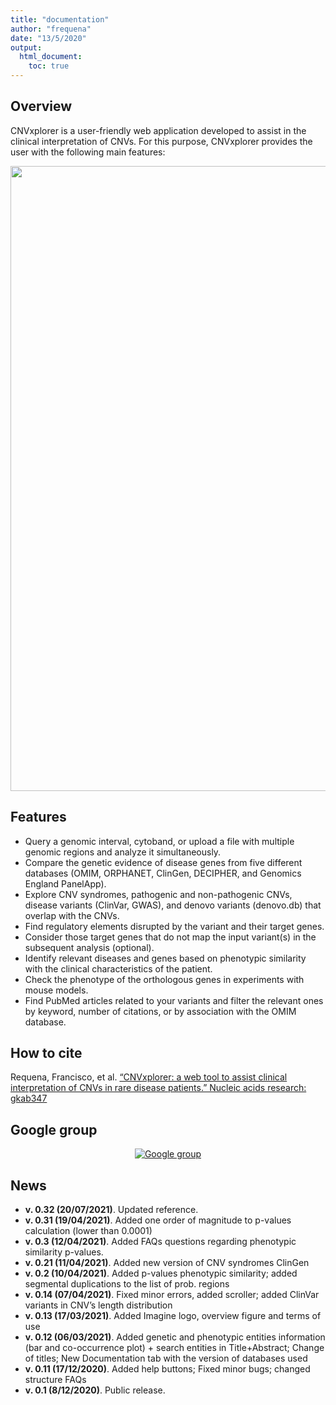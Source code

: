 ```yaml
---
title: "documentation"
author: "frequena"
date: "13/5/2020"
output:
  html_document:
    toc: true
---
```


## Overview

CNVxplorer is a user-friendly web application developed to assist in the clinical interpretation of CNVs. For this purpose, CNVxplorer provides the user with the following main features:

<p align="center">
  <img  src="overview2.jpg" width='750' height='1000'>
</p>

## Features 

* Query a genomic interval, cytoband, or upload a file with multiple genomic regions and analyze it simultaneously.
* Compare the genetic evidence of disease genes from five different databases (OMIM, ORPHANET, ClinGen, DECIPHER, and Genomics England PanelApp).
* Explore CNV syndromes, pathogenic and non-pathogenic CNVs, disease variants (ClinVar, GWAS), and denovo variants (denovo.db) that overlap with the CNVs.
* Find regulatory elements disrupted by the variant and their target genes.
* Consider those target genes that do not map the input variant(s) in the subsequent analysis (optional).
* Identify relevant diseases and genes based on phenotypic similarity with the clinical characteristics of the patient.
* Check the phenotype of the orthologous genes in experiments with mouse models.
* Find PubMed articles related to your variants and filter the relevant ones by keyword, number of citations, or by association with the OMIM database.

## How to cite

Requena, Francisco, et al. [“CNVxplorer: a web tool to assist clinical interpretation of CNVs in rare disease patients.” Nucleic acids research: gkab347](https://academic.oup.com/nar/article/49/W1/W93/6279834)


## Google group

<center>
[![Google group](google_group_image.png)](https://groups.google.com/u/3/g/cnvxplorer)
</center>

## News

- **v. 0.32 (20/07/2021)**. Updated reference.
- **v. 0.31 (19/04/2021)**. Added one order of magnitude to p-values calculation (lower than 0.0001)
- **v. 0.3 (12/04/2021)**. Added FAQs questions regarding phenotypic similarity p-values.
- **v. 0.21 (11/04/2021)**. Added new version of CNV syndromes ClinGen
- **v. 0.2 (10/04/2021)**. Added p-values phenotypic similarity; added segmental duplications to the list of prob. regions
- **v. 0.14 (07/04/2021)**. Fixed minor errors, added scroller; added  ClinVar variants in CNV's length distribution
- **v. 0.13 (17/03/2021)**. Added Imagine logo, overview figure and terms of use
- **v. 0.12 (06/03/2021)**. Added genetic and phenotypic entities information (bar and co-occurrence plot) + search entities in Title+Abstract; Change of titles; New Documentation tab with the version of databases used
- **v. 0.11 (17/12/2020)**. Added help buttons; Fixed minor bugs; changed structure FAQs 
- **v. 0.1 (8/12/2020)**. Public release.
